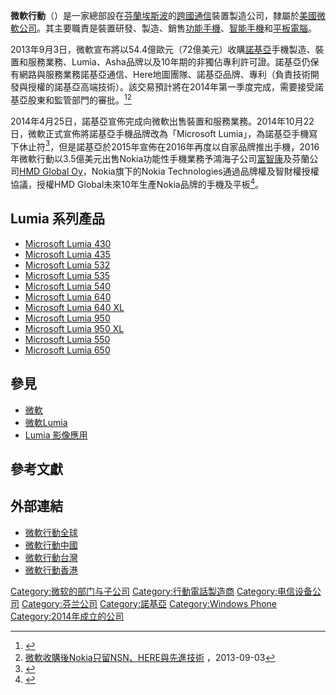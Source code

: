{{noteTA
|G1=IT
|1=zh-tw:微軟行動;zh-hk:微軟流動;zh-cn:微软移动;
}}
{{Distinguish|Windows Mobile}}
{{expand|time=2015-12-27T10:57:47+00:00}}
{{Infobox Company
|name             = 微軟行動有限公司
|logo             = Microsoft logo and wordmark.svg
|type             =[[Osakeyhtiö|Osakeyhtiö]]<br />(有限公司)
|image            = Image:Nokia HQ.jpg
|image_caption    = 位于[[Microsoft_Talo|Microsoft Talo]]的微軟行動總部
|foundation       ={{FIN}}[[埃斯波|埃斯波]][[Keilaniemi|Keilaniemi]] (2014年4月25日)
|location         = {{FIN}}[[埃斯波|埃斯波]]
|area_served      = 全球
|industry         =[[電信裝置|電信裝置]]
|products         = [[行動電話|行動電話]]、[[智能手機|智能手機]]、[[流動應用程式|流動應用程式]]
|key_people       = [[Terry_Myerson|Terry Myerson]] <small>爲Windows與服務領導.</small><br />Panos Panay<br />Juha Putkiranta<br />Timo Toikkanen<br />Chris Weber
|homepage         = [http://www.microsoft.com/mobile/ 微軟行動裝置]
|predecessor = [[諾基亞|諾基亞]]設備和服務部門|parent = [[微軟公司|微軟公司]]}}

'''微軟行動'''（{{lang|en|Microsoft Mobile}}）是一家總部設在[[芬蘭|芬蘭]][[埃斯波|埃斯波]]的[[跨國公司|跨國]][[通信|通信]]裝置製造公司，隸屬於[[美國|美國]][[微軟公司|微軟公司]]。其主要職責是裝置研發、製造、銷售[[功能手機|功能手機]]、[[智能手機|智能手機]]和[[平板電腦|平板電腦]]。

2013年9月3日，微軟宣布將以54.4億歐元（72億美元）收購[[諾基亞|諾基亞]]手機製造、裝置和服務業務、Lumia、Asha品牌以及10年期的非獨佔專利許可證。諾基亞仍保有網路與服務業務諾基亞通信、Here地圖團隊、諾基亞品牌、專利（負責技術開發與授權的諾基亞高端技術）。該交易預計將在2014年第一季度完成，需要接受諾基亞股東和監管部門的審批。<ref>{{Cite web |url=http://tech.ifeng.com/it/detail_2013_09/03/29267850_0.shtml |title=微软宣布以72亿美元收购诺基亚手机部门 凤凰科技讯 北京时间9月3日消息 |access-date=2014-06-05 |archive-date=2013-09-06 |archive-url=https://web.archive.org/web/20130906130547/http://tech.ifeng.com/it/detail_2013_09/03/29267850_0.shtml |dead-url=no }}</ref><ref>[http://www.ithome.com.tw/node/82427 微軟收購後Nokia只留NSN、HERE與先進技術] {{Wayback|url=http://www.ithome.com.tw/node/82427 |date=20141129033157 }}，2013-09-03</ref>

2014年4月25日，諾基亞宣佈完成向微軟出售裝置和服務業務。2014年10月22日，微軟正式宣佈將諾基亞手機品牌改為「Microsoft Lumia」，為諾基亞手機寫下休止符<ref>{{Cite web |url=http://www.ithome.com.tw/news/91776 |title=微軟開始淡出 Nokia 品牌，Microsoft Lumia 準備上線 |access-date=2015-06-19 |archive-url=https://web.archive.org/web/20150611045442/http://www.ithome.com.tw/news/91776 |archive-date=2015-06-11 |dead-url=yes }}</ref>，但是諾基亞於2015年宣佈在2016年再度以自家品牌推出手機，2016年微軟行動以3.5億美元出售Nokia功能性手機業務予鴻海子公司[[富智康|富智康]]及芬蘭公司[[HMD_Global|HMD Global Oy]]，Nokia旗下的Nokia Technologies通過品牌權及智財權授權協議，授權HMD Global未來10年生產Nokia品牌的手機及平板<ref>{{Cite web |url=http://www.ithome.com.tw/news/106015 |title=微軟以3.5億美元出售功能性手機業務，Nokia宣佈捲土重來 |access-date=2017-08-28 |archive-date=2018-01-01 |archive-url=https://web.archive.org/web/20180101130902/https://www.ithome.com.tw/news/106015 |dead-url=no }}</ref>。

== Lumia 系列產品 ==
* [[Microsoft_Lumia_430|Microsoft Lumia 430]]
* [[Microsoft_Lumia_435|Microsoft Lumia 435]]
* [[Microsoft_Lumia_532|Microsoft Lumia 532]]
* [[Microsoft_Lumia_535|Microsoft Lumia 535]]
* [[Microsoft_Lumia_540|Microsoft Lumia 540]]
* [[Microsoft_Lumia_640|Microsoft Lumia 640]]
* [[Microsoft_Lumia_640_XL|Microsoft Lumia 640 XL]]
* [[Microsoft_Lumia_950|Microsoft Lumia 950]]
* [[Microsoft_Lumia_950_XL|Microsoft Lumia 950 XL]]
* [[Microsoft_Lumia_550|Microsoft Lumia 550]]
* [[Microsoft_Lumia_650|Microsoft Lumia 650]]

== 參見 ==
* [[微軟|微軟]]
* [[微軟Lumia|微軟Lumia]]
* [[Lumia_影像應用|Lumia 影像應用]]

== 參考文獻 ==
{{reflist|30em}}

== 外部連結 ==
* [http://www.microsoft.com/en/mobile/ 微軟行動全球] {{Wayback|url=http://www.microsoft.com/en/mobile/ |date=20141108022001 }}{{en}}
* [http://www.microsoft.com/zh-cn/mobile/ 微軟行動中國] {{Wayback|url=http://www.microsoft.com/zh-cn/mobile/ |date=20170716155102 }}{{zh-cn}}
* [http://www.microsoft.com/zh-tw/mobile/ 微軟行動台灣] {{Wayback|url=http://www.microsoft.com/zh-tw/mobile/ |date=20160426111839 }}{{zh-tw}}
* [http://www.microsoft.com/zh-hk/mobile/ 微軟行動香港] {{Wayback|url=http://www.microsoft.com/zh-hk/mobile/ |date=20170203151259 }}{{zh-hk}}

{{Microsoft}}
{{Nokia}}
{{Nokia devices}}

[[Category:微软的部门与子公司|Category:微软的部门与子公司]]
[[Category:行動電話製造商|Category:行動電話製造商]]
[[Category:电信设备公司|Category:电信设备公司]]
[[Category:芬兰公司|Category:芬兰公司]]
[[Category:諾基亞|Category:諾基亞]]
[[Category:Windows_Phone|Category:Windows Phone]]
[[Category:2014年成立的公司|Category:2014年成立的公司]]